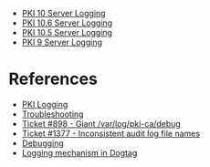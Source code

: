 * [[PKI 10 Server Logging]]
* [[PKI 10.6 Server Logging]]
* [[PKI 10.5 Server Logging]]
* [[PKI 9 Server Logging]]

= References =

* [[PKI Logging]]
* [[Troubleshooting]]
* [https://fedorahosted.org/pki/ticket/898 Ticket #898 - Giant /var/log/pki-ca/debug]
* [https://fedorahosted.org/pki/ticket/1377 Ticket #1377 - Inconsistent audit log file names]
* [[Debugging]]
* [[Logging mechanism in Dogtag]]